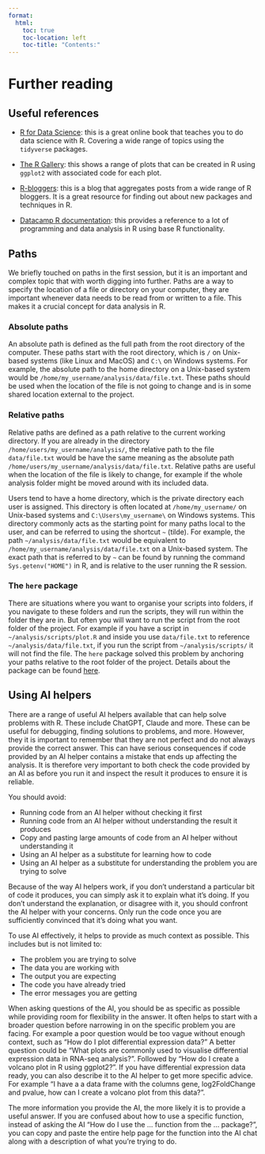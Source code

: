 ```yaml
---
format:
  html:
    toc: true
    toc-location: left
    toc-title: "Contents:"
---
```


# Further reading {.unnumbered}

## Useful references {#sec-useful-references}

- [R for Data Science](https://r4ds.had.co.nz): this is a great online book that teaches you to do data science with R. Covering a wide range of topics using the `tidyverse` packages.

- [The R Gallery](https://r-graph-gallery.com): this shows a range of plots that can be created in R using `ggplot2` with associated code for each plot.

- [R-bloggers](https://www.r-bloggers.com): this is a blog that aggregates posts from a wide range of R bloggers. It is a great resource for finding out about new packages and techniques in R.

- [Datacamp R documentation](https://www.datacamp.com/doc/r): this provides a reference to a lot of programming and data analysis in R using base R functionality.

## Paths

We briefly touched on paths in the first session, but it is an important and complex topic that with worth digging into further. Paths are a way to specify the location of a file or directory on your computer, they are important whenever data needs to be read from or written to a file. This makes it a crucial concept for data analysis in R.

### Absolute paths

An absolute path is defined as the full path from the root directory of the computer. These paths start with the root directory, which is `/` on Unix-based systems (like Linux and MacOS) and `C:\` on Windows systems. For example, the absolute path to the home directory on a Unix-based system would be `/home/my_username/analysis/data/file.txt`. These paths should be used when the location of the file is not going to change and is in some shared location external to the project.

### Relative paths

Relative paths are defined as a path relative to the current working directory. If you are already in the directory `/home/users/my_username/analysis/`, the relative path to the file `data/file.txt` would be have the same meaning as the absolute path `/home/users/my_username/analysis/data/file.txt`. Relative paths are useful when the location of the file is likely to change, for example if the whole analysis folder might be moved around with its included data.

Users tend to have a home directory, which is the private directory each user is assigned. This directory is often located at `/home/my_username/` on Unix-based systems and `C:\Users\my_username\` on Windows systems. This directory commonly acts as the starting point for many paths local to the user, and can be referred to using the shortcut `~` (tilde). For example, the path `~/analysis/data/file.txt` would be equivalent to `/home/my_username/analysis/data/file.txt` on a Unix-based system. The exact path that is referred to by `~` can be found by running the command `Sys.getenv("HOME")` in R, and is relative to the user running the R session.

### The `here` package

There are situations where you want to organise your scripts into folders, if you navigate to these folders and run the scripts, they will run within the folder they are in. But often you will want to run the script from the root folder of the project. For example if you have a script in `~/analysis/scripts/plot.R` and inside you use `data/file.txt` to reference `~/analysis/data/file.txt`, if you run the script from `~/analysis/scripts/` it will not find the file. The `here` package solved this problem by anchoring your paths relative to the root folder of the project. Details about the package can be found [here](https://here.r-lib.org).

## Using AI helpers

There are a range of useful AI helpers available that can help solve problems with R. These include ChatGPT, Claude and more. These can be useful for debugging, finding solutions to problems, and more. However, they it is important to remember that they are not perfect and do not always provide the correct answer. This can have serious consequences if code provided by an AI helper contains a mistake that ends up affecting the analysis. It is therefore very important to both check the code provided by an AI as before you run it and inspect the result it produces to ensure it is reliable.

You should avoid:

- Running code from an AI helper without checking it first
- Running code from an AI helper without understanding the result it produces
- Copy and pasting large amounts of code from an AI helper without understanding it
- Using an AI helper as a substitute for learning how to code
- Using an AI helper as a substitute for understanding the problem you are trying to solve

Because of the way AI helpers work, if you don't understand a particular bit of code it produces, you can simply ask it to explain what it's doing. If you don't understand the explanation, or disagree with it, you should confront the AI helper with your concerns. Only run the code once you are sufficiently convinced that it's doing what you want.

To use AI effectively, it helps to provide as much context as possible. This includes but is not limited to:

- The problem you are trying to solve
- The data you are working with
- The output you are expecting
- The code you have already tried
- The error messages you are getting

When asking questions of the AI, you should be as specific as possible while providing room for flexibility in the answer. It often helps to start with a broader question before narrowing in on the specific problem you are facing. For example a poor question would be too vague without enough context, such as "How do I plot differential expression data?"
A better question could be "What plots are commonly used to visualise differential expression data in RNA-seq analysis?". Followed by "How do I create a volcano plot in R using ggplot2?". If you have differential expression data ready, you can also describe it to the AI helper to get more specific advice. For example "I have a a data frame with the columns gene, log2FoldChange and pvalue, how can I create a volcano plot from this data?".

The more information you provide the AI, the more likely it is to provide a useful answer. If you are confused about how to use a specific function, instead of asking the AI "How do I use the ... function from the ... package?", you can copy and paste the entire help page for the function into the AI chat along with a description of what you're trying to do.


<!-- -   summarise the course/key points from each session -->

<!-- -   put links to more advanced materials -->
